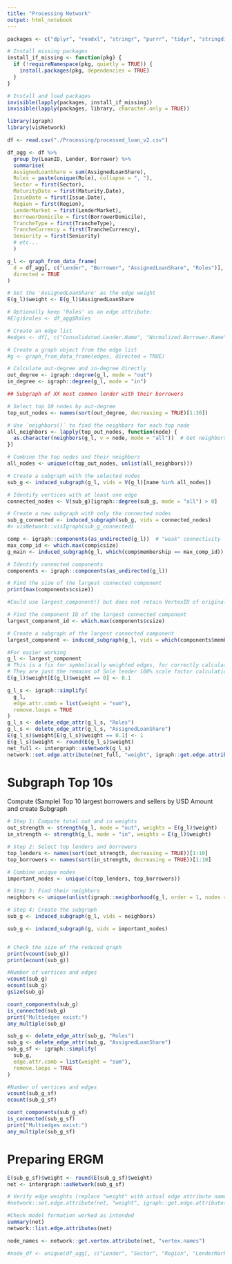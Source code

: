 ```yaml
---
title: "Processing Network"
output: html_notebook
---
```



```r
packages <- c("dplyr", "readxl", "stringr", "purrr", "tidyr", "stringdist","intergraph","visNetwork","ggraph")

# Install missing packages
install_if_missing <- function(pkg) {
  if (!requireNamespace(pkg, quietly = TRUE)) {
    install.packages(pkg, dependencies = TRUE)
  }
}

# Install and load packages
invisible(lapply(packages, install_if_missing))
invisible(lapply(packages, library, character.only = TRUE)) 
```
```r
library(igraph)
library(visNetwork)
```

```r
df <- read.csv("./Processing/processed_loan_v2.csv")
```

```r
df_agg <- df %>%
  group_by(LoanID, Lender, Borrower) %>%
  summarise(
  AssignedLoanShare = sum(AssignedLoanShare),
  Roles = paste(unique(Role), collapse = ", "),
  Sector = first(Sector),
  MaturityDate = first(Maturity.Date),
  IssueDate = first(Issue.Date),
  Region = first(Region),
  LenderMarket = first(LenderMarket),
  BorrowerDomicile = first(BorrowerDomicile),
  TrancheType = first(TrancheType),
  TrancheCurrency = first(TrancheCurrency),
  Seniority = first(Seniority)
  # etc...
  )

```

```r
g_l <- graph_from_data_frame(
  d = df_agg[, c("Lender", "Borrower", "AssignedLoanShare", "Roles")],
  directed = TRUE
)

# Set the 'AssignedLoanShare' as the edge weight
E(g_l)$weight <- E(g_l)$AssignedLoanShare

# Optionally keep 'Roles' as an edge attribute:
#E(g)$roles <- df_agg$Roles
```


```r
# Create an edge list
#edges <- df[, c("Consolidated.Lender.Name", "Normalized.Borrower.Name")]

# Create a graph object from the edge list
#g <- graph_from_data_frame(edges, directed = TRUE)
```


```r
# Calculate out-degree and in-degree directly
out_degree <- igraph::degree(g_l, mode = "out")
in_degree <- igraph::degree(g_l, mode = "in")
```




```r
## Subgraph of XX most common lender with their borrowers 

# Select top 10 nodes by out-degree
top_out_nodes <- names(sort(out_degree, decreasing = TRUE)[1:30])

# Use `neighbors()` to find the neighbors for each top node
all_neighbors <- lapply(top_out_nodes, function(node) {
  as.character(neighbors(g_l, v = node, mode = "all"))  # Get neighbors of the node
})

# Combine the top nodes and their neighbors
all_nodes <- unique(c(top_out_nodes, unlist(all_neighbors)))

# Create a subgraph with the selected nodes
sub_g <- induced_subgraph(g_l, vids = V(g_l)[name %in% all_nodes])

# Identify vertices with at least one edge
connected_nodes <- V(sub_g)[igraph::degree(sub_g, mode = "all") > 0]

# Create a new subgraph with only the connected nodes
sub_g_connected <- induced_subgraph(sub_g, vids = connected_nodes)
#> visNetwork::visIgraph(sub_g_connected)
```

```r
comp <- igraph::components(as_undirected(g_l))  # "weak" connectivity
max_comp_id <- which.max(comp$csize)
g_main <- induced_subgraph(g_l, which(comp$membership == max_comp_id))
```

```r
# Identify connected components
components <- igraph::components(as_undirected(g_l))

# Find the size of the largest connected component
print(max(components$csize))

#Could use largest_component() but does not retain VertexID of original graph - could be used later is not needed

# Find the component ID of the largest connected component
largest_component_id <- which.max(components$csize)
```

```r
# Create a subgraph of the largest connected component
largest_component <- induced_subgraph(g_l, vids = which(components$membership == largest_component_id))
```

```r
#For easier working
g_l <- largest_component
# This is a fix for symbolically weighted edges, for correctly calculating centrality measures later
# They are just the remains of Sole lender 100% scale factor calculation
E(g_l)$weight[E(g_l)$weight == 0] <- 0.1
```

```r
g_l_s <- igraph::simplify(
  g_l, 
  edge.attr.comb = list(weight = "sum"),
  remove.loops = TRUE
)
g_l_s <- delete_edge_attr(g_l_s, "Roles")
g_l_s <- delete_edge_attr(g_l_s, "AssignedLoanShare")
E(g_l_s)$weight[E(g_l_s)$weight == 0.1] <- 1
E(g_l_s)$weight <- round(E(g_l_s)$weight)
net_full <- intergraph::asNetwork(g_l_s)
network::set.edge.attribute(net_full, "weight", igraph::get.edge.attribute(g_l_s, "weight"))
```

# Subgraph Top 10s
Compute (Sample) Top 10 largest borrowers and sellers by USD Amount and create Subgraph
```r
# Step 1: Compute total out and in weights
out_strength <- strength(g_l, mode = "out", weights = E(g_l)$weight)
in_strength <- strength(g_l, mode = "in", weights = E(g_l)$weight)

# Step 2: Select top lenders and borrowers
top_lenders <- names(sort(out_strength, decreasing = TRUE))[1:10]
top_borrowers <- names(sort(in_strength, decreasing = TRUE))[1:10]

# Combine unique nodes
important_nodes <- unique(c(top_lenders, top_borrowers))

# Step 3: Find their neighbors
neighbors <- unique(unlist(igraph::neighborhood(g_l, order = 1, nodes = important_nodes, mode = "all")))

# Step 4: Create the subgraph
sub_g <- induced_subgraph(g_l, vids = neighbors)

sub_g <- induced_subgraph(g, vids = important_nodes)


# Check the size of the reduced graph
print(vcount(sub_g))
print(ecount(sub_g))

```



```r
#Number of vertices and edges
vcount(sub_g)
ecount(sub_g)
gsize(sub_g)

count_components(sub_g)
is_connected(sub_g)
print("Multiedges exist:")
any_multiple(sub_g)
```

```r

sub_g <- delete_edge_attr(sub_g, "Roles")
sub_g <- delete_edge_attr(sub_g, "AssignedLoanShare")
sub_g_sf <- igraph::simplify(
  sub_g, 
  edge.attr.comb = list(weight = "sum"),
  remove.loops = TRUE
)
```


```r
#Number of vertices and edges
vcount(sub_g_sf)
ecount(sub_g_sf)

count_components(sub_g_sf)
is_connected(sub_g_sf)
print("Multiedges exist:")
any_multiple(sub_g_sf)
```

# Preparing ERGM

```r


E(sub_g_sf)$weight <- round(E(sub_g_sf)$weight)
net <- intergraph::asNetwork(sub_g_sf)

# Verify edge weights (replace "weight" with actual edge attribute name)
#network::set.edge.attribute(net, "weight", igraph::get.edge.attribute(g_l, "weight"))

```

```r
#Check model formation worked as intended
summary(net)
network::list.edge.attributes(net)
```

```r
node_names <- network::get.vertex.attribute(net, "vertex.names")
```

```r
#node_df <- unique(df_agg[, c("Lender", "Sector", "Region", "LenderMarket")])  # Adjust as needed
```






